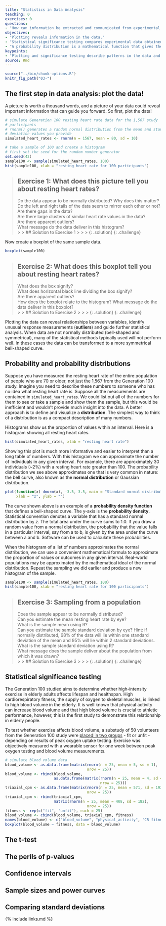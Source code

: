 ```yaml
---
title: "Statistics in Data Analysis"
teaching: 0
exercises: 0
questions:
- "How can information be extracted and communicated from experimental data?"
objectives:
- "Plotting reveals information in the data."
- "Statistical significance testing compares experimental data obtained to probability distributions of data that might also be possible."
- "A probability distribution is a mathematical function that gives the probabilities of different possible outcomes for an experiment."
keypoints:
- "Plotting and significance testing describe patterns in the data and quantify effects against random variation."
source: Rmd
---
```


```r
source("../bin/chunk-options.R")
knitr_fig_path("03-")
```

## The first step in data analysis: plot the data!
A picture is worth a thousand words, and a picture of your data could reveal
important information that can guide you forward. So first, plot the data!

```r
# simulate Generation 100 resting heart rate data for the 1,567 study 
# participants
# rnorm() generates a random normal distribution from the mean and standard
# deviation values you provide
simulated_heart_rates <- rnorm(n = 1567, mean = 80, sd = 10)

# take a sample of 100 and create a histogram
# first set the seed for the random number generator
set.seed(42)
sample100 <- sample(simulated_heart_rates, 100)
hist(sample100, xlab = "resting heart rate for 100 participants")
```

> ## Exercise 1: What does this picture tell you about resting heart rates?  
> Do the data appear to be normally distributed? Why does this matter?  
> Do the left and right tails of the data seem to mirror each other or not?  
> Are there gaps in the data?  
> Are there large clusters of similar heart rate values in the data?  
> Are there apparent outliers?  
> What message do the data deliver in this histogram?  
> >
> > ## Solution to Exercise 1
> > 
> > 
> > 
> {: .solution}
{: .challenge}

Now create a boxplot of the same sample data.

```r
boxplot(sample100)
```

> ## Exercise 2: What does this boxplot tell you about resting heart rates?  
> What does the box signify?  
> What does horizontal black line dividing the box signify?  
> Are there apparent outliers?  
> How does the boxplot relate to the histogram?
> What message do the data deliver in this boxplot?  
> >
> > ## Solution to Exercise 2
> > 
> > 
> > 
> {: .solution}
{: .challenge}

Plotting the data can reveal relationships between variables, identify unusual 
response measurements (**outliers**) and guide further statistical analysis.
When data are not normally distributed (bell-shaped and symmetrical), many of 
the statistical methods typically used will not perform well. In these cases
the data can be transformed to a more symmetrical bell-shaped curve.

## Probability and probability distributions
Suppose you have measured the resting heart rate of the entire population of 
people who are 70 or older, not just the 1,567 from the Generation 100 study. 
Imagine you need to describe these numbers to someone who has no idea what 
resting heart rate is. Suppose all the measurements are contained in 
`simulated_heart_rates`. We could list out all of the numbers for them to see or 
take a sample and show them the sample, but this would be inefficient and 
wouldn't provide much insight into the data. A better approach is to define and 
visualize a **distribution**. The simplest way to think of a distribution is as 
a compact description of many numbers. 

Histograms show us the proportion of values within an interval. Here is a 
histogram showing all resting heart rates.

```r
hist(simulated_heart_rates, xlab = "resting heart rate")
```

Showing this plot is much more informative and easier to interpret than a long
table of numbers. With this histogram we can approximate the number of 
individuals in any given interval. For example, there are approximately
30 individuals (~2%) with a resting heart rate greater than 100. The 
probability distribution we see above approximates one that is very common in 
nature: the bell curve, also known as the **normal distribution** or Gaussian
distribution.

```r
plot(function(x) dnorm(x), -3.5, 3.5, main = "Standard normal distribution", 
     xlab = "z", ylab = "")
```

The curve shown above is an example of a **probability density function** that
defines a bell-shaped curve. The y-axis is the **probability density**. 
Statistical convention denotes a variable that has a standard normal 
distribution by *z*. The total area under the curve sums to 1.0. If you draw a
random value from a normal distribution, the probability that the value falls in
a particular interval, say from a to b, is given by the area under the curve
between a and b. Software can be used to calculate these probabilities.

When the histogram of a list of numbers approximates the normal distribution, 
we can use a convenient mathematical formula to approximate the proportion of 
values or outcomes in any given interval. Real-world populations may be 
approximated by the mathematical ideal of the normal distribution. Repeat the
sampling we did earlier and produce a new histogram of the sample.

```r
sample100 <- sample(simulated_heart_rates, 100)
hist(sample100, xlab = "resting heart rate for 100 participants")
```

> ## Exercise 3: Sampling from a population
> Does the sample appear to be normally distributed?   
> Can you estimate the mean resting heart rate by eye?  
> What is the sample mean using R?  
> Can you estimate the sample standard deviation by eye? Hint: if normally 
> distributed, 68% of the data will lie within one standard deviation of the 
> mean and 95% will lie within 2 standard deviations.
> What is the sample standard deviation using R?  
> What message does the sample deliver about the population from which it was
> drawn?  
> >
> > ## Solution to Exercise 3
> > 
> > 
> > 
> {: .solution}
{: .challenge}

## Statistical significance testing
The Generation 100 studied aims to determine whether high-intensity exercise in
elderly adults affects lifespan and healthspan. High cardiorespiratory fitness,
the supply of oxygen to skeletal muscles, is linked to high blood volume in the 
elderly. It is well known that physical activity can increase blood volume and
that high blood volume is crucial to athletic performance, however, this is the
first study to demonstrate this relationship in elderly people.

To test whether exercise affects blood volume, a substudy of 50 volunteers from
the Generation 100 study were [placed in two groups](https://frontiersin.org/articles/10.3389/fspor.2021.638139/full) 
- fit or unfit - depending on results of peak oxygen uptake testing. Exercise
was objectively measured with a wearable sensor for one week between peak 
oxygen testing and blood volume measurements.

```r
# simulate blood volume data
blood_volume <- as.data.frame(matrix(rnorm(n = 25, mean = 5, sd = 1), 
                                     nrow = 25))
blood_volume <- rbind(blood_volume, 
                      as.data.frame(matrix(rnorm(n = 25, mean = 4, sd = 1), 
                                           nrow = 25)))
triaxial_cpm <- as.data.frame(matrix(rnorm(n = 25, mean = 571, sd = 193), 
                                     nrow = 25))
triaxial_cpm <- rbind(triaxial_cpm,
                      matrix(rnorm(n = 25, mean = 408, sd = 182), 
                                     nrow = 25))
fitness <- rep(c("fit", "unfit"), each = 25) 
blood_volume <- cbind(blood_volume, triaxial_cpm, fitness)
names(blood_volume) <- c("blood_volume", "physical_activity", "CR fitness")
boxplot(blood_volume ~ fitness, data = blood_volume)
```
## The t-test

## The perils of p-values

## Confidence intervals

## Sample sizes and power curves

## Comparing standard deviations


{% include links.md %}